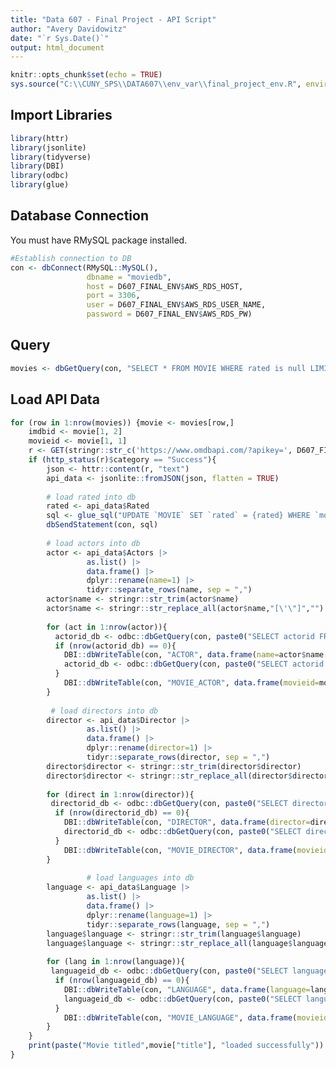 ```yaml
---
title: "Data 607 - Final Project - API Script"
author: "Avery Davidowitz"
date: "`r Sys.Date()`"
output: html_document
---
```


```r
knitr::opts_chunk$set(echo = TRUE)
sys.source("C:\\CUNY_SPS\\DATA607\\env_var\\final_project_env.R", envir = knitr::knit_global())
```

## Import Libraries

```r
library(httr)
library(jsonlite)
library(tidyverse)
library(DBI)
library(odbc)
library(glue)
```

## Database Connection

You must have RMySQL package installed.

```r
#Establish connection to DB
con <- dbConnect(RMySQL::MySQL(), 
                 dbname = "moviedb", 
                 host = D607_FINAL_ENV$AWS_RDS_HOST, 
                 port = 3306,
                 user = D607_FINAL_ENV$AWS_RDS_USER_NAME,
                 password = D607_FINAL_ENV$AWS_RDS_PW)
```

## Query
```r
movies <- dbGetQuery(con, "SELECT * FROM MOVIE WHERE rated is null LIMIT 50")
```


## Load API Data
```r
for (row in 1:nrow(movies)) {movie <- movies[row,]
    imdbid <- movie[1, 2]
    movieid <- movie[1, 1]
    r <- GET(stringr::str_c('https://www.omdbapi.com/?apikey=', D607_FINAL_ENV$OMDB_API_KEY,"&i=",imdbid))
    if (http_status(r)$category == "Success"){
        json <- httr::content(r, "text")
        api_data <- jsonlite::fromJSON(json, flatten = TRUE)
        
        # load rated into db
        rated <- api_data$Rated
        sql <- glue_sql("UPDATE `MOVIE` SET `rated` = {rated} WHERE `movieid` = {movieid}", .con = con)
        dbSendStatement(con, sql)
        
        # load actors into db
        actor <- api_data$Actors |> 
                 as.list() |>
                 data.frame() |>
                 dplyr::rename(name=1) |>
                 tidyr::separate_rows(name, sep = ",")
        actor$name <- stringr::str_trim(actor$name)
        actor$name <- stringr::str_replace_all(actor$name,"[\'\"]","")
        
        for (act in 1:nrow(actor)){
          actorid_db <- odbc::dbGetQuery(con, paste0("SELECT actorid FROM moviedb.ACTOR WHERE name =           '",actor$name[act],"'")) 
          if (nrow(actorid_db) == 0){
            DBI::dbWriteTable(con, "ACTOR", data.frame(name=actor$name[act]), append = TRUE, row.names = FALSE)
            actorid_db <- odbc::dbGetQuery(con, paste0("SELECT actorid FROM moviedb.ACTOR WHERE name =           '",actor$name[act],"'"))
          }
            DBI::dbWriteTable(con, "MOVIE_ACTOR", data.frame(movieid=movieid, actorid=actorid_db), append = TRUE, row.names = FALSE)
        }
        
         # load directors into db
        director <- api_data$Director |> 
                 as.list() |>
                 data.frame() |>
                 dplyr::rename(director=1) |>
                 tidyr::separate_rows(director, sep = ",")
        director$director <- stringr::str_trim(director$director)
        director$director <- stringr::str_replace_all(director$director,"[\'\"]","")
        
        for (direct in 1:nrow(director)){
         directorid_db <- odbc::dbGetQuery(con, paste0("SELECT directorid FROM moviedb.DIRECTOR WHERE director =           '",director$director[direct],"'")) 
          if (nrow(directorid_db) == 0){
            DBI::dbWriteTable(con, "DIRECTOR", data.frame(director=director$director[direct]), append = TRUE, row.names = FALSE)
            directorid_db <- odbc::dbGetQuery(con, paste0("SELECT directorid FROM moviedb.DIRECTOR WHERE director =           '",director$director[direct],"'")) 
          }
            DBI::dbWriteTable(con, "MOVIE_DIRECTOR", data.frame(movieid=movieid, directorid=directorid_db), append = TRUE, row.names = FALSE)
        }
        
                 # load languages into db
        language <- api_data$Language |> 
                 as.list() |>
                 data.frame() |>
                 dplyr::rename(language=1) |>
                 tidyr::separate_rows(language, sep = ",")
        language$language <- stringr::str_trim(language$language)
        language$language <- stringr::str_replace_all(language$language,"[\'\"]","")
        
        for (lang in 1:nrow(language)){
         languageid_db <- odbc::dbGetQuery(con, paste0("SELECT languageid FROM moviedb.LANGUAGE WHERE language =           '",language$language[lang],"'")) 
          if (nrow(languageid_db) == 0){
            DBI::dbWriteTable(con, "LANGUAGE", data.frame(language=language$language[lang]), append = TRUE, row.names = FALSE)
            languageid_db <- odbc::dbGetQuery(con, paste0("SELECT languageid FROM moviedb.LANGUAGE WHERE language =           '",language$language[lang],"'"))
          }
            DBI::dbWriteTable(con, "MOVIE_LANGUAGE", data.frame(movieid=movieid, languageid=languageid_db), append = TRUE, row.names = FALSE)
        }
    }
    print(paste("Movie titled",movie["title"], "loaded successfully"))
}    
```

